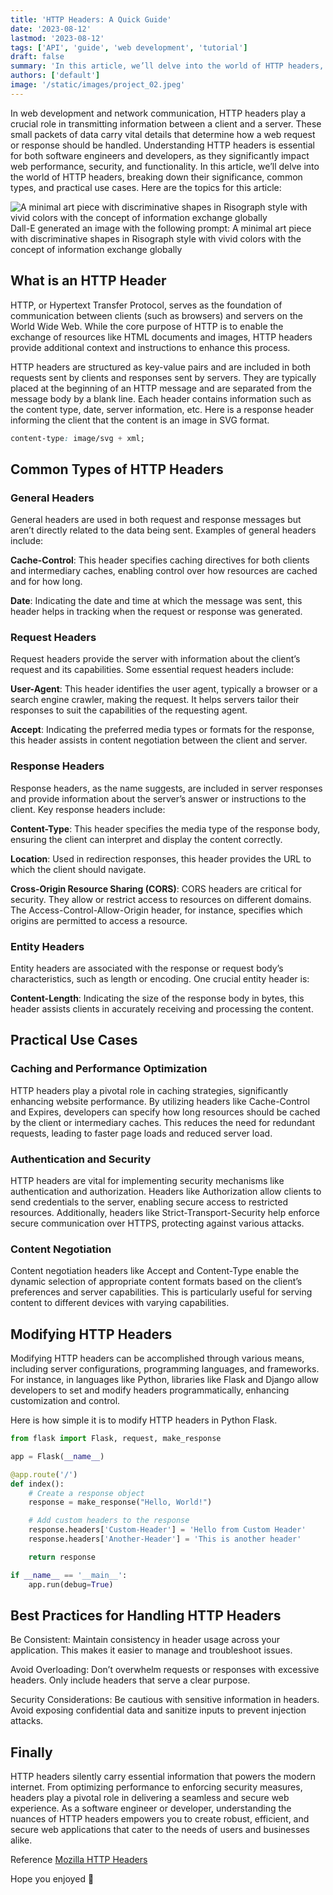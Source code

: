 ```yaml
---
title: 'HTTP Headers: A Quick Guide'
date: '2023-08-12'
lastmod: '2023-08-12'
tags: ['API', 'guide', 'web development', 'tutorial']
draft: false
summary: 'In this article, we’ll delve into the world of HTTP headers, breaking down their significance, common types, and practical use cases.'
authors: ['default']
image: '/static/images/project_02.jpeg'
---
```


In web development and network communication, HTTP headers play a crucial role in transmitting
information between a client and a server. These small packets of data carry vital details that
determine how a web request or response should be handled. Understanding HTTP headers is essential
for both software engineers and developers, as they significantly impact web performance, security,
and functionality. In this article, we’ll delve into the world of HTTP headers, breaking down their
significance, common types, and practical use cases. Here are the topics for this article:

<TOCInline toc={props.toc} exclude="Introduction" />

![A minimal art piece with discriminative shapes in Risograph style with vivid colors with the concept of information exchange globally](https://miro.medium.com/v2/resize:fit:800/1*0QwanZTMR3RoMngisjJgog.jpeg)
Dall-E generated an image with the following prompt: A minimal art piece with discriminative shapes
in Risograph style with vivid colors with the concept of information exchange globally

## What is an HTTP Header

HTTP, or Hypertext Transfer Protocol, serves as the foundation of communication between clients
(such as browsers) and servers on the World Wide Web. While the core purpose of HTTP is to enable
the exchange of resources like HTML documents and images, HTTP headers provide additional context
and instructions to enhance this process.

HTTP headers are structured as key-value pairs and are included in both requests sent by clients and
responses sent by servers. They are typically placed at the beginning of an HTTP message and are
separated from the message body by a blank line. Each header contains information such as the
content type, date, server information, etc. Here is a response header informing the client that the
content is an image in SVG format.

```css
content-type: image/svg + xml;
```

## Common Types of HTTP Headers

### General Headers

General headers are used in both request and response messages but aren’t directly related to the
data being sent. Examples of general headers include:

**Cache-Control**: This header specifies caching directives for both clients and intermediary
caches, enabling control over how resources are cached and for how long.

**Date**: Indicating the date and time at which the message was sent, this header helps in tracking
when the request or response was generated.

### Request Headers

Request headers provide the server with information about the client’s request and its capabilities.
Some essential request headers include:

**User-Agent**: This header identifies the user agent, typically a browser or a search engine
crawler, making the request. It helps servers tailor their responses to suit the capabilities of the
requesting agent.

**Accept**: Indicating the preferred media types or formats for the response, this header assists in
content negotiation between the client and server.

### Response Headers

Response headers, as the name suggests, are included in server responses and provide information
about the server’s answer or instructions to the client. Key response headers include:

**Content-Type**: This header specifies the media type of the response body, ensuring the client can
interpret and display the content correctly.

**Location**: Used in redirection responses, this header provides the URL to which the client should
navigate.

**Cross-Origin Resource Sharing (CORS)**: CORS headers are critical for security. They allow or
restrict access to resources on different domains. The Access-Control-Allow-Origin header, for
instance, specifies which origins are permitted to access a resource.

### Entity Headers

Entity headers are associated with the response or request body’s characteristics, such as length or
encoding. One crucial entity header is:

**Content-Length**: Indicating the size of the response body in bytes, this header assists clients
in accurately receiving and processing the content.

## Practical Use Cases

### Caching and Performance Optimization

HTTP headers play a pivotal role in caching strategies, significantly enhancing website performance.
By utilizing headers like Cache-Control and Expires, developers can specify how long resources
should be cached by the client or intermediary caches. This reduces the need for redundant requests,
leading to faster page loads and reduced server load.

### Authentication and Security

HTTP headers are vital for implementing security mechanisms like authentication and authorization.
Headers like Authorization allow clients to send credentials to the server, enabling secure access
to restricted resources. Additionally, headers like Strict-Transport-Security help enforce secure
communication over HTTPS, protecting against various attacks.

### Content Negotiation

Content negotiation headers like Accept and Content-Type enable the dynamic selection of appropriate
content formats based on the client’s preferences and server capabilities. This is particularly
useful for serving content to different devices with varying capabilities.

## Modifying HTTP Headers

Modifying HTTP headers can be accomplished through various means, including server configurations,
programming languages, and frameworks. For instance, in languages like Python, libraries like Flask
and Django allow developers to set and modify headers programmatically, enhancing customization and
control.

Here is how simple it is to modify HTTP headers in Python Flask.

```Python
from flask import Flask, request, make_response

app = Flask(__name__)

@app.route('/')
def index():
    # Create a response object
    response = make_response("Hello, World!")

    # Add custom headers to the response
    response.headers['Custom-Header'] = 'Hello from Custom Header'
    response.headers['Another-Header'] = 'This is another header'

    return response

if __name__ == '__main__':
    app.run(debug=True)
```

## Best Practices for Handling HTTP Headers

Be Consistent: Maintain consistency in header usage across your application. This makes it easier to
manage and troubleshoot issues.

Avoid Overloading: Don’t overwhelm requests or responses with excessive headers. Only include
headers that serve a clear purpose.

Security Considerations: Be cautious with sensitive information in headers. Avoid exposing
confidential data and sanitize inputs to prevent injection attacks.

## Finally

HTTP headers silently carry essential information that powers the modern internet. From optimizing
performance to enforcing security measures, headers play a pivotal role in delivering a seamless and
secure web experience. As a software engineer or developer, understanding the nuances of HTTP
headers empowers you to create robust, efficient, and secure web applications that cater to the
needs of users and businesses alike.

Reference [Mozilla HTTP Headers](https://developer.mozilla.org/en-US/docs/Web/HTTP/Headers)

Hope you enjoyed 👏
